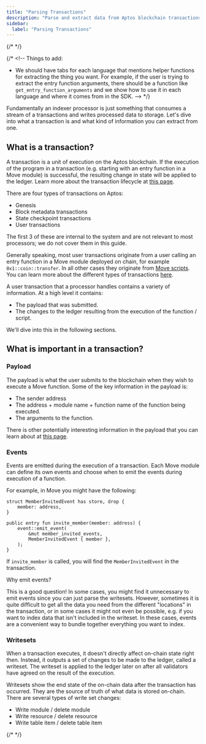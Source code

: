 ```yaml
---
title: "Parsing Transactions"
description: "Parse and extract data from Aptos blockchain transactions using processor steps with event filtering and data transformation"
sidebar:
  label: "Parsing Transactions"
---
```



{/* <IndexerBetaNotice /> */}

{/* <!--
  Things to add:
  - We should have tabs for each language that mentions helper functions for extracting the thing you want. For example, if the user is trying to extract the entry function arguments, there should be a function like `get_entry_function_arguments` and we show how to use it in each language and where it comes from in the SDK.
  --> */}

Fundamentally an indexer processor is just something that consumes a stream of a transactions and writes processed data to storage. Let's dive into what a transaction is and what kind of information you can extract from one.

## What is a transaction?

A transaction is a unit of execution on the Aptos blockchain. If the execution of the program in a transaction (e.g. starting with an entry function in a Move module) is successful, the resulting change in state will be applied to the ledger. Learn more about the transaction lifecycle at [this page](/network/blockchain/blockchain-deep-dive#life-of-a-transaction).

There are four types of transactions on Aptos:

- Genesis
- Block metadata transactions
- State checkpoint transactions
- User transactions

The first 3 of these are internal to the system and are not relevant to most processors; we do not cover them in this guide.

Generally speaking, most user transactions originate from a user calling an entry function in a Move module deployed on chain, for example `0x1::coin::transfer`. In all other cases they originate from [Move scripts](/build/smart-contracts/scripts). You can learn more about the different types of transactions [here](/network/blockchain/txns-states#types-of-transaction-payloads).

A user transaction that a processor handles contains a variety of information. At a high level it contains:

- The payload that was submitted.
- The changes to the ledger resulting from the execution of the function / script.

We'll dive into this in the following sections.

## What is important in a transaction?

### Payload

The payload is what the user submits to the blockchain when they wish to execute a Move function. Some of the key information in the payload is:

- The sender address
- The address + module name + function name of the function being executed.
- The arguments to the function.

There is other potentially interesting information in the payload that you can learn about at [this page](/network/blockchain/txns-states#contents-of-a-transaction).

### Events

Events are emitted during the execution of a transaction. Each Move module can define its own events and choose when to emit the events during execution of a function.

For example, in Move you might have the following:

```move filename="member_invited_event.move"
struct MemberInvitedEvent has store, drop {
    member: address,
}

public entry fun invite_member(member: address) {
    event::emit_event(
        &mut member_invited_events,
        MemberInvitedEvent { member },
    );
}
```

If `invite_member` is called, you will find the `MemberInvitedEvent` in the transaction.

<Aside type="note">
  Why emit events?

  This is a good question! In some cases, you might find it unnecessary to emit events since you can just parse the writesets. However, sometimes it is quite difficult to get all the data you need from the different "locations" in the transaction, or in some cases it might not even be possible, e.g. if you want to index data that isn't included in the writeset. In these cases, events are a convenient way to bundle together everything you want to index.
</Aside>

### Writesets

When a transaction executes, it doesn't directly affect on-chain state right then. Instead, it outputs a set of changes to be made to the ledger, called a writeset. The writeset is applied to the ledger later on after all validators have agreed on the result of the execution.

Writesets show the end state of the on-chain data after the transaction has occurred. They are the source of truth of what data is stored on-chain. There are several types of write set changes:

- Write module / delete module
- Write resource / delete resource
- Write table item / delete table item

{/* <!-- Add more information about writesets, ideally once have the helper functions. --> */}

